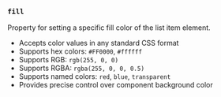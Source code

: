### `fill`

Property for setting a specific fill color of the list item element.

- Accepts color values in any standard CSS format
- Supports hex colors: `#FF0000`, `#ffffff`
- Supports RGB: `rgb(255, 0, 0)`
- Supports RGBA: `rgba(255, 0, 0, 0.5)`
- Supports named colors: `red`, `blue`, `transparent`
- Provides precise control over component background color
